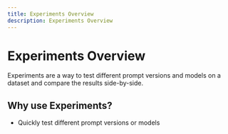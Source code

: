 ```yaml
---
title: Experiments Overview
description: Experiments Overview
---
```


# Experiments Overview

Experiments are a way to test different prompt versions and models on a dataset and compare the results side-by-side.

## Why use Experiments?

- Quickly test different prompt versions or models